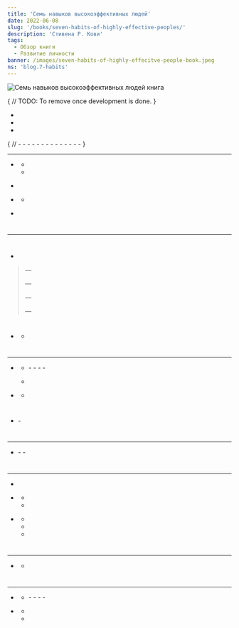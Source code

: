 ```yaml
---
title: 'Семь навыков высокоэффективных людей'
date: 2022-06-08
slug: '/books/seven-habits-of-highly-effective-peoples/'
description: 'Стивена Р. Кови'
tags:
  - Обзор книги
  - Развитие личности
banner: /images/seven-habits-of-highly-effecitve-people-book.jpeg
ns: 'blog.7-habits'
---
```


<div className="image-container">
  <div className="image_item">
    <img
      alt="Семь навыков высокоэффективных людей книга"
      src="/images/seven-habits-of-highly-effecitve-people-book.jpeg"
    />
  </div>
</div>

<style jsx>{`
  .image-container {
    width: 300px;
    height: 300px;
    margin: auto;
    position: relative;
    margin-bottom: 200px;
    text-align: center;
  }
  .image-container img {
    margin-top: 0.5rem;
    max-width: 100%;
    max-height: 100%;
  }
`}</style>



{
  // TODO: To remove once development is done.
}

<Translation
  id="sectionContent"
  tag="p"
  ns={props.data.post.ns}
/>

<Translation id="sectionTitle" tag="h1" ns={props.data.post.ns} />
<Translation id="paragraph" tag="p" ns={props.data.post.ns} />
<ul>
  <li><Translation id="item1" tag="span" ns={props.data.post.ns} /></li>
  <li><Translation id="item2" tag="span" ns={props.data.post.ns} /></li>
  <li><Translation id="item3" tag="span" ns={props.data.post.ns} /></li>
</ul>

{
  // - - - - - - - - - - - - - -
}

<Translation
  id="main_heading"
  tag="h2"
  ns={props.data.post.ns}
/>

<Translation
  id="main_description"
  tag="p"
  ns={props.data.post.ns}
/>

<Translation id="key_points" tag="h3" ns={props.data.post.ns} />

<Translation
  id="key_points_sum"
  tag="p"
  ns={props.data.post.ns}
/>

<Translation
  id="key_points_note"
  tag="strong"
  wrapperTag="p"
  ns={props.data.post.ns}
/>

<Translation
  id="proactivity_heading"
  tag="h5"
  ns={props.data.post.ns}
/>

---

- <Translation
    id="proactivity_paragraph1"
    tag="strong"
    wrapperTag="p"
    ns={props.data.post.ns}
  />

  - <Translation
      id="proactivity_subItem1"
      ns={props.data.post.ns}
    />
  - <Translation
      id="proactivity_subItem2"
      ns={props.data.post.ns}
    />

- <Translation
    id="personality_reflection"
    tag="p"
    ns={props.data.post.ns}
  />

- <Translation
    id="proactive_approach"
    tag="strong"
    wrapperTag="p"
    ns={props.data.post.ns}
  />

  - <Translation
      id="proactive_subItem"
      tag="li"
      ns={props.data.post.ns}
    />

- <Translation
    id="financial_success"
    tag="p"
    ns={props.data.post.ns}
  />

#

<Translation
  id="result_visualization"
  tag="h5"
  ns={props.data.post.ns}
/>

---

#

- <Translation
    id="goal_text"
    tag="strong"
    ns={props.data.post.ns}
  />

> — <Translation id="question_text" ns={props.data.post.ns} />
>
> — <Translation id="alice_phrase" ns={props.data.post.ns} />
>
> — <Translation id="cat_phrase" ns={props.data.post.ns} />
>
> — <Translation id="alice_in_wonderland" ns={props.data.post.ns} />

#

- <Translation
    id="visualization_applicable"
    ns={props.data.post.ns}
  />
  - <Translation id="detailed_playout" ns={props.data.post.ns} />

#

<Translation
  id="correct_prioritization"
  tag="h5"
  ns={props.data.post.ns}
/>

---

- <Translation
    id="activity_factors"
    tag="strong"
    wrapperTag="p"
    ns={props.data.post.ns}
  />

  - <Translation id="priority_order" ns={props.data.post.ns} />
    - <Translation
      id="important_urgent"
      ns={props.data.post.ns}
      />
    - <Translation
      id="important_not_urgent"
      ns={props.data.post.ns}
      />
    - <Translation
      id="not_important_urgent"
      ns={props.data.post.ns}
      />
    - <Translation
      id="not_important_not_urgent"
      ns={props.data.post.ns}
      />

  - <Translation
      id="focus_on_important_not_urgent"
      ns={props.data.post.ns}
    />

- <Translation
    id="delegation"
    tag="strong"
    wrapperTag="p"
    ns={props.data.post.ns}
  />
  - <Translation
    id="delegation_benefits"
    ns={props.data.post.ns}
    />

#

#

#

<Translation
  id="interdependence_skills"
  tag="strong"
  wrapperTag="p"
  ns={props.data.post.ns}
/>

- <Translation id="interdependence_definition" ns={props.data.post.ns} />
  - <Translation id="interdependence_choice" ns={props.data.post.ns} />

#

<Translation id="mutual_gain" tag="h5" ns={props.data.post.ns} />

---

- <Translation id="mutual_gain_description" tag="strong" ns={props.data.post.ns} />
  - <Translation id="win_win_interaction" ns={props.data.post.ns} />
  - <Translation id="success_without_others" ns={props.data.post.ns} />

#

<Translation id="perception_of_the_world" tag="h5" ns={props.data.post.ns} />

---

- <Translation
    id="perception_of_the_world_description"
    tag="p"
    ns={props.data.post.ns}
  />

- <Translation
    id="understand_before_offering_solution"
    tag="strong"
    wrapperTag="p"
    ns={props.data.post.ns}
  />

  - <Translation id="empathetic_listening_technique" ns={props.data.post.ns} />
  - <Translation id="interrogation" ns={props.data.post.ns} />

- <Translation
    id="essence_description"
    tag="strong"
    wrapperTag="p"
    ns={props.data.post.ns}
  />
  - <Translation id="ethos" ns={props.data.post.ns} />
  - <Translation id="pathos" ns={props.data.post.ns} />
  - <Translation id="logos" ns={props.data.post.ns} />

#

<Translation id="skill_of_effective_interaction" tag="h5" ns={props.data.post.ns} />

---

- <Translation
    id="synergy_achieved_through_positive_teamwork"
    tag="strong"
    ns={props.data.post.ns}
  />

  - <Translation
      id="synergistic_communication_values_differences"
      ns={props.data.post.ns}
    />

#

<Translation
  id="continuous_self_renewal_and_improvement"
  tag="h5"
  ns={props.data.post.ns}
/>

---

- <Translation
    id="skill_description"
    tag="strong"
    wrapperTag="p"
    ns={props.data.post.ns}
  />

  - <Translation id="nature_components" ns={props.data.post.ns} />
    - <Translation id="spiritual" ns={props.data.post.ns} />
    - <Translation id="intellectual" ns={props.data.post.ns} />
    - <Translation id="physical" ns={props.data.post.ns} />
    - <Translation id="social_emotional" ns={props.data.post.ns} />

- <Translation
    id="sustainable_life"
    tag="strong"
    wrapperTag="p"
    ns={props.data.post.ns}
  />
  - <Translation id="focus_on_results" ns={props.data.post.ns} />
  - <Translation id="focus_on_resources" ns={props.data.post.ns} />

#

<Translation id="message" tag="h3" ns={props.data.post.ns} />

<Translation id="experience_before" tag="p" ns={props.data.post.ns} />

<Translation id="irresponsible_carefree" tag="p" ns={props.data.post.ns} />

<Translation id="book_on_rereading_list" tag="p" ns={props.data.post.ns} />

<Translation id="recommendation" tag="p" ns={props.data.post.ns} />
